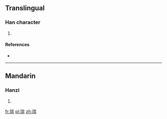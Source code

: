 {{also|璸}}
==Translingual==

===Han character===
{{Han char|rn=96|rad=玉|as=10|sn=14|four=|canj=一土十人金 (MGJOC)}}

# {{defn|Han|sort=玉10}}

====References====
* {{Han ref|kx=0740.111|hdz=21132.081|uh=7478|ud=29816}}

----

==Mandarin==

===Hanzi===
{{cmn-hanzi|pin=[[bīn]] ([[bin1]])|wg=pin<sup>1</sup>}}

# {{defn|Mandarin|sort=玉10}}

[[fr:瑸]]
[[pl:瑸]]
[[zh:瑸]]